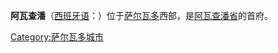 {{Infobox Settlement
| name = 阿瓦查潘<br/>Ahuachapán
| image_skyline = 
| imagesize = 
| image_caption = 
| image_flag = 
| image_shield = 
| pushpin_map = El Salvador
| pushpin_label_position = bottom
| subdivision_type = 国家
| subdivision_name = {{ESA}}
| subdivision_type1 = [[萨尔瓦多行政区划|省]]
| subdivision_name1 = [[阿瓦查潘省|阿瓦查潘省]]
| elevation_m = 
| area_total_km2 = 244.84
| population_as_of = 2007年
| population_total = 110511
| population_density_km2 = auto
| timezone = 
| utc_offset = 
| timezone_DST = 
| utc_offset_DST = 
| postal_code_type = 
| postal_code = 
| website =  
}}
'''阿瓦查潘'''（[[西班牙语|西班牙语]]：{{lang|es|Ahuachapán}}）位于[[萨尔瓦多|萨尔瓦多]]西部，是[[阿瓦查潘省|阿瓦查潘省]]的首府。

{{commonscat}}
{{coord|display=title}}
{{normdaten}}
{{DEFAULTSORT:ahuachapan}}
[[Category:萨尔瓦多城市|Category:萨尔瓦多城市]]
{{ElSalvador-geo-stub}}